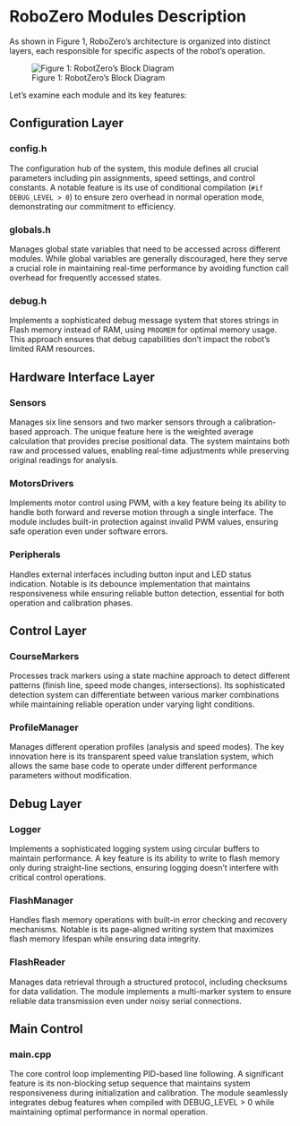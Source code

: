 # RoboZero Modules Description

As shown in Figure 1, RoboZero's architecture is organized into distinct layers, each responsible for specific aspects of the robot's operation.

![Figure 1: RobotZero's Block Diagram](images/blockDiag.png){fig-alt="A diagram showing how modules are interconnected in RobotZero architecture." fig-align="center"}

Let's examine each module and its key features:

## Configuration Layer

### config.h

The configuration hub of the system, this module defines all crucial parameters including pin assignments, speed settings, and control constants. A notable feature is its use of conditional compilation (`#if DEBUG_LEVEL > 0`) to ensure zero overhead in normal operation mode, demonstrating our commitment to efficiency.

### globals.h

Manages global state variables that need to be accessed across different modules. While global variables are generally discouraged, here they serve a crucial role in maintaining real-time performance by avoiding function call overhead for frequently accessed states.

### debug.h

Implements a sophisticated debug message system that stores strings in Flash memory instead of RAM, using `PROGMEM` for optimal memory usage. This approach ensures that debug capabilities don't impact the robot's limited RAM resources.

## Hardware Interface Layer

### Sensors

Manages six line sensors and two marker sensors through a calibration-based approach. The unique feature here is the weighted average calculation that provides precise positional data. The system maintains both raw and processed values, enabling real-time adjustments while preserving original readings for analysis.

### MotorsDrivers

Implements motor control using PWM, with a key feature being its ability to handle both forward and reverse motion through a single interface. The module includes built-in protection against invalid PWM values, ensuring safe operation even under software errors.

### Peripherals

Handles external interfaces including button input and LED status indication. Notable is its debounce implementation that maintains responsiveness while ensuring reliable button detection, essential for both operation and calibration phases.

## Control Layer

### CourseMarkers

Processes track markers using a state machine approach to detect different patterns (finish line, speed mode changes, intersections). Its sophisticated detection system can differentiate between various marker combinations while maintaining reliable operation under varying light conditions.

### ProfileManager

Manages different operation profiles (analysis and speed modes). The key innovation here is its transparent speed value translation system, which allows the same base code to operate under different performance parameters without modification.

## Debug Layer

### Logger

Implements a sophisticated logging system using circular buffers to maintain performance. A key feature is its ability to write to flash memory only during straight-line sections, ensuring logging doesn't interfere with critical control operations.

### FlashManager

Handles flash memory operations with built-in error checking and recovery mechanisms. Notable is its page-aligned writing system that maximizes flash memory lifespan while ensuring data integrity.

### FlashReader

Manages data retrieval through a structured protocol, including checksums for data validation. The module implements a multi-marker system to ensure reliable data transmission even under noisy serial connections.

## Main Control

### main.cpp

The core control loop implementing PID-based line following. A significant feature is its non-blocking setup sequence that maintains system responsiveness during initialization and calibration. The module seamlessly integrates debug features when compiled with DEBUG_LEVEL \> 0 while maintaining optimal performance in normal operation.